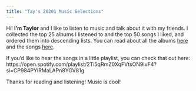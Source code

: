 ```yaml
---
title: "Tay's 20201 Music Selections"
---
```


Hi! __I'm Taylor__ and I like to listen to music and talk about it with my friends. I collected the top 25 albums I listened to and the top 50 songs I liked, and ordered them into descending lists. You can read about all the albums [here](albums.html) and the songs [here](songs.html).  

If you'd like to hear the songs in a little playlist, you can check that out here:  
https://open.spotify.com/playlist/2Ti5qRmZ0XqFVtsON9IvF4?si=CP984PYlRMaLAPn8YGV81g

Thanks for reading and listening! Music is cool!